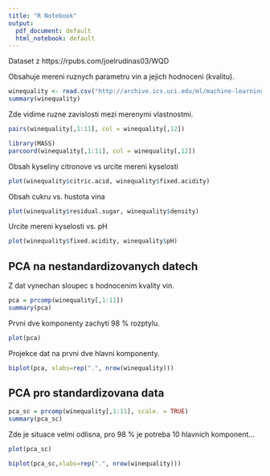 ```yaml
---
title: "R Notebook"
output:
  pdf_document: default
  html_notebook: default
---
```


Dataset z https://rpubs.com/joelrudinas03/WQD 

Obsahuje mereni ruznych parametru vin a jejich hodnoceni (kvalitu).
```r
winequality <- read.csv("http://archive.ics.uci.edu/ml/machine-learning-databases/wine-quality/winequality-white.csv", sep = ";")
summary(winequality)
```

Zde vidime ruzne zavislosti mezi merenymi vlastnostmi.
```r
pairs(winequality[,1:11], col = winequality[,12])
```

```r
library(MASS)
parcoord(winequality[,1:11], col = winequality[,12])
```

Obsah kyseliny citronove vs urcite mereni kyselosti
```r
plot(winequality$citric.acid, winequality$fixed.acidity)
```

Obsah cukru vs. hustota vina

```r
plot(winequality$residual.sugar, winequality$density)
```

Urcite mereni kyselosti vs. pH
```r
plot(winequality$fixed.acidity, winequality$pH)
```

## PCA na nestandardizovanych datech
Z dat vynechan sloupec s hodnocenim kvality vin.

```r
pca = prcomp(winequality[,1:11])
summary(pca)
```
Prvni dve komponenty zachyti 98 % rozptylu.
```r
plot(pca)
```

Projekce dat na prvni dve hlavni komponenty.

```r
biplot(pca, xlabs=rep(".", nrow(winequality)))
```


## PCA pro standardizovana data

```r
pca_sc = prcomp(winequality[,1:11], scale. = TRUE)
summary(pca_sc)
```
Zde je situace velmi odlisna, pro 98 % je potreba 10 hlavnich komponent...
```r
plot(pca_sc)
```
```r
biplot(pca_sc,xlabs=rep(".", nrow(winequality)))
```

